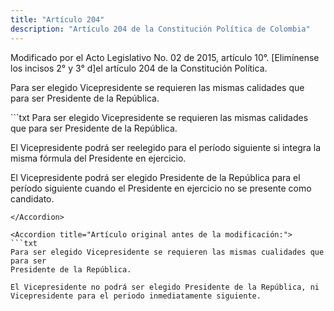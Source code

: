 ```yaml
---
title: "Artículo 204"
description: "Artículo 204 de la Constitución Política de Colombia"
---
```

<Warning>Modificado por el Acto Legislativo No. 02 de 2015, artículo 10°. [Elimínense los incisos 2° y 3° d]el artículo 204 de la Constitución Política. </Warning>

Para ser elegido Vicepresidente se requieren las mismas calidades que para ser Presidente de la República.

<Accordion title="Artículo Modificado por el Acto Legislativo No. 02 de 2004, artículo 3°. El artículo 204 de la Constitución Nacional, quedará así:">
```txt
Para ser elegido Vicepresidente se requieren las mismas calidades que para ser Presidente de la República.

El Vicepresidente podrá ser reelegido para el período siguiente si integra la misma fórmula del Presidente en ejercicio.

El Vicepresidente podrá ser elegido Presidente de la República para el período siguiente cuando el Presidente en ejercicio no se presente como candidato. 
```
</Accordion>

<Accordion title="Artículo original antes de la modificación:">
```txt
Para ser elegido Vicepresidente se requieren las mismas cualidades que para ser 
Presidente de la República.

El Vicepresidente no podrá ser elegido Presidente de la República, ni
Vicepresidente para el periodo inmediatamente siguiente.
```
</Accordion>